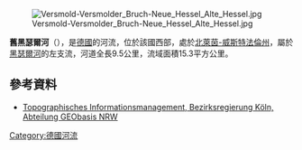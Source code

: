 {{Notability Unreferenced|time=2020-07-07T19:40:54+00:00}}
{{Coord|51|58|26|N|7|54|59|E|display=title}}
[[Image:Versmold-Versmolder_Bruch-Neue_Hessel_Alte_Hessel.jpg|right]]

'''舊黑瑟爾河'''（{{lang-de|Alte Hessel}}），是[[德國|德國]]的河流，位於該國西部，處於[[北萊茵-威斯特法倫州|北萊茵-威斯特法倫州]]，屬於[[黑瑟爾河|黑瑟爾河]]的左支流，河道全長9.5公里，流域面積15.3平方公里。

==參考資料==
* [http://www.tim-online.nrw.de/tim-online/nutzung/index.html Topographisches Informationsmanagement, Bezirksregierung Köln, Abteilung GEObasis NRW] {{WebCite|url=https://www.webcitation.org/66qD6yoDr?url=http://www.tim-online.nrw.de/tim-online/nutzung/index.html |date=20120411091906 |dateformat=iso }}

{{Germany-geo-stub}}
[[Category:德國河流|Category:德國河流]]